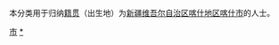 {{Catnav|頁面分類|各種主題的頁面分類|依中国各省来作的分类|各地中国人|新疆人|喀什人}}
{{Catnav|頁面分類|人物|各國人物|中国人|各地中国人|新疆人|喀什人}}

本分类用于归纳[[籍贯|籍贯]]（出生地）为[[新疆维吾尔自治区|新疆维吾尔自治区]][[喀什地区|喀什地区]][[喀什市|喀什市]]的人士。

[[Category:喀什人|市]]
[[Category:喀什市|*]]